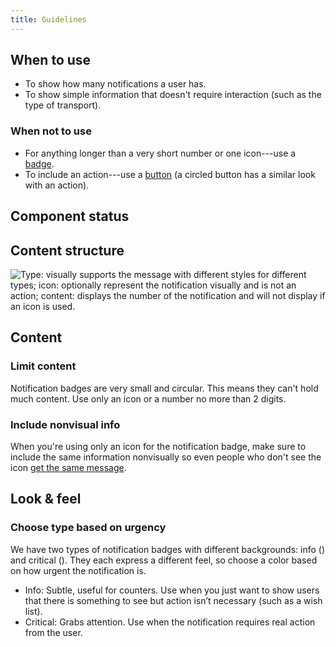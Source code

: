 ```yaml
---
title: Guidelines
---
```


<ReactExample exampleId="NotificationBadge-default" />

## When to use

- To show how many notifications a user has.
- To show simple information that doesn't require interaction (such as the type of transport).

### When not to use

- For anything longer than a very short number or one icon---use a [badge](/components/information/badge/).
- To include an action---use a [button](/components/action/button/)
  (a circled button has a similar look with an action).

## Component status

<ComponentStatus component="NotificationBadge" />

## Content structure

![Type: visually supports the message with different styles for different types; icon: optionally represent the notification visually and is not an action; content: displays the number of the notification and will not display if an icon is used.](fileId:4QJZqvBvRrLu6t9mwObCkA;nodeId:119%3A1159)

## Content

### Limit content

Notification badges are very small and circular.
This means they can't hold much content.
Use only an icon or a number no more than 2 digits.

### Include nonvisual info

When you're using only an icon for the notification badge,
make sure to include the same information nonvisually
so even people who don't see the icon [get the same message](/foundation/accessibility/).

<ReactExample exampleId="NotificationBadge-accessibility" />

## Look & feel

### Choose type based on urgency

We have two types of notification badges with different backgrounds:
info (<InlineToken value="paletteBlueLight" />)
and critical (<InlineToken value="paletteRedLight" />).
They each express a different feel,
so choose a color based on how urgent the notification is.

- Info: Subtle, useful for counters.
  Use when you just want to show users that there is something to see
  but action isn’t necessary (such as a wish list).
- Critical: Grabs attention.
  Use when the notification requires real action from the user.

<ReactExample exampleId="NotificationBadge-types" />
